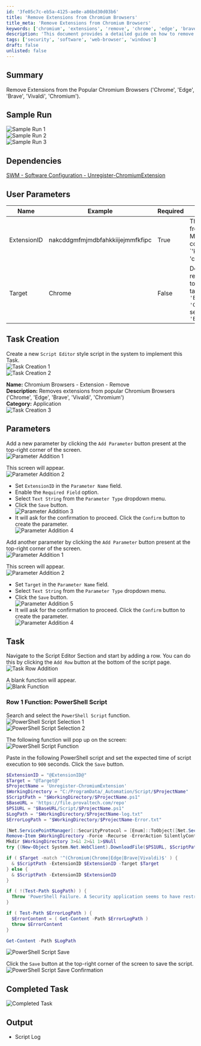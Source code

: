 ```yaml
---
id: '3fe05c7c-eb5a-4125-ae8e-a86bd30d03b6'
title: 'Remove Extensions from Chromium Browsers'
title_meta: 'Remove Extensions from Chromium Browsers'
keywords: ['chromium', 'extensions', 'remove', 'chrome', 'edge', 'brave', 'vivaldi']
description: 'This document provides a detailed guide on how to remove extensions from popular Chromium-based browsers including Chrome, Edge, Brave, Vivaldi, and Chromium. It includes user parameters, task creation steps, and a sample PowerShell script for automation.'
tags: ['security', 'software', 'web-browser', 'windows']
draft: false
unlisted: false
---
```

## Summary

Remove Extensions from the Popular Chromium Browsers ('Chrome', 'Edge', 'Brave', 'Vivaldi', 'Chromium').

## Sample Run

![Sample Run 1](../../../static/img/Chromium-Browsers---Extension---Remove/image_1.png)  
![Sample Run 2](../../../static/img/Chromium-Browsers---Extension---Remove/image_2.png)  
![Sample Run 3](../../../static/img/Chromium-Browsers---Extension---Remove/image_3.png)  

## Dependencies

[SWM - Software Configuration - Unregister-ChromiumExtension](https://proval.itglue.com/DOC-5078775-7267405)

## User Parameters

| Name        | Example                                   | Required | Description                                                                                                                                                                                                                      |
|-------------|-------------------------------------------|----------|----------------------------------------------------------------------------------------------------------------------------------------------------------------------------------------------------------------------------------|
| ExtensionID | nakcddgmfmjmdbfahkkiijejmmfkfipc         | True     | The ExtensionID of the Extension(s) from the Google Chrome Store. Multiple IDs can be separated by a comma. Example:  `'kgjfgplpablkjnlkjmjdecgdpfankdle', 'cjpalhdlnbpafiamejdnhcphjbkeiagm'                                 |
| Target      | Chrome                                    | False    | Designates the target browser to remove the extension from. Defaults to applying settings to all available targets. Available Options: `'Chrome', 'Edge', 'Brave', 'Vivaldi', 'Chromium'`. Multiple IDs can be separated by a comma: `'Chrome', 'Edge', 'Brave'` |

## Task Creation

Create a new `Script Editor` style script in the system to implement this Task.  
![Task Creation 1](../../../static/img/Chromium-Browsers---Extension---Remove/image_4.png)  
![Task Creation 2](../../../static/img/Chromium-Browsers---Extension---Remove/image_5.png)  

**Name:** Chromium Browsers - Extension - Remove  
**Description:** Removes extensions from popular Chromium Browsers ('Chrome', 'Edge', 'Brave', 'Vivaldi', 'Chromium')  
**Category:** Application  
![Task Creation 3](../../../static/img/Chromium-Browsers---Extension---Remove/image_6.png)  

## Parameters

Add a new parameter by clicking the `Add Parameter` button present at the top-right corner of the screen.  
![Parameter Addition 1](../../../static/img/Chromium-Browsers---Extension---Remove/image_7.png)  

This screen will appear.  
![Parameter Addition 2](../../../static/img/Chromium-Browsers---Extension---Remove/image_8.png)  

- Set `ExtensionID` in the `Parameter Name` field.
- Enable the `Required Field` option.
- Select `Text String` from the `Parameter Type` dropdown menu.
- Click the `Save` button.  
![Parameter Addition 3](../../../static/img/Chromium-Browsers---Extension---Remove/image_9.png)  
- It will ask for the confirmation to proceed. Click the `Confirm` button to create the parameter.  
![Parameter Addition 4](../../../static/img/Chromium-Browsers---Extension---Remove/image_10.png)  

Add another parameter by clicking the `Add Parameter` button present at the top-right corner of the screen.  
![Parameter Addition 1](../../../static/img/Chromium-Browsers---Extension---Remove/image_7.png)  

This screen will appear.  
![Parameter Addition 2](../../../static/img/Chromium-Browsers---Extension---Remove/image_8.png)  

- Set `Target` in the `Parameter Name` field.
- Select `Text String` from the `Parameter Type` dropdown menu.
- Click the `Save` button.  
![Parameter Addition 5](../../../static/img/Chromium-Browsers---Extension---Remove/image_11.png)  
- It will ask for the confirmation to proceed. Click the `Confirm` button to create the parameter.  
![Parameter Addition 4](../../../static/img/Chromium-Browsers---Extension---Remove/image_10.png)  

## Task

Navigate to the Script Editor Section and start by adding a row. You can do this by clicking the `Add Row` button at the bottom of the script page.  
![Task Row Addition](../../../static/img/Chromium-Browsers---Extension---Remove/image_12.png)  

A blank function will appear.  
![Blank Function](../../../static/img/Chromium-Browsers---Extension---Remove/image_13.png)  

### Row 1 Function: PowerShell Script

Search and select the `PowerShell Script` function.  
![PowerShell Script Selection 1](../../../static/img/Chromium-Browsers---Extension---Remove/image_14.png)  
![PowerShell Script Selection 2](../../../static/img/Chromium-Browsers---Extension---Remove/image_15.png)  

The following function will pop up on the screen:  
![PowerShell Script Function](../../../static/img/Chromium-Browsers---Extension---Remove/image_16.png)  

Paste in the following PowerShell script and set the expected time of script execution to `900` seconds. Click the `Save` button.  

```powershell
$ExtensionID = "@ExtensionID@"
$Target = "@Target@"
$ProjectName = 'Unregister-ChromiumExtension'
$WorkingDirectory = "C:/ProgramData/_Automation/Script/$ProjectName"
$ScriptPath = "$WorkingDirectory/$ProjectName.ps1"
$BaseURL = 'https://file.provaltech.com/repo'
$PS1URL = "$BaseURL/Script/$ProjectName.ps1"
$LogPath = "$WorkingDirectory/$ProjectName-log.txt"
$ErrorLogPath = "$WorkingDirectory/$ProjectName-Error.txt"

[Net.ServicePointManager]::SecurityProtocol = [Enum]::ToObject([Net.SecurityProtocolType], 3072)
Remove-Item $WorkingDirectory -Force -Recurse -ErrorAction SilentlyContinue | Out-Null
Mkdir $WorkingDirectory 3>&1 2>&1 1>$Null
try {(New-Object System.Net.WebClient).DownloadFile($PS1URL, $ScriptPath)} catch {throw 'Script Download Failure'}

if ( $Target -match '^(Chromium|Chrome|Edge|Brave|Vivaldi)$' ) {
  & $ScriptPath -ExtensionID $ExtensionID -Target $Target
} else {
  & $ScriptPath -ExtensionID $ExtensionID
}

if ( !(Test-Path $LogPath) ) {
  Throw 'PowerShell Failure. A Security application seems to have restricted the execution of the PowerShell Script.'
}

if ( Test-Path $ErrorLogPath ) {
  $ErrorContent = ( Get-Content -Path $ErrorLogPath )
  throw $ErrorContent
}

Get-Content -Path $LogPath
```

![PowerShell Script Save](../../../static/img/Chromium-Browsers---Extension---Remove/image_17.png)  

Click the `Save` button at the top-right corner of the screen to save the script.  
![PowerShell Script Save Confirmation](../../../static/img/Chromium-Browsers---Extension---Remove/image_18.png)  

## Completed Task

![Completed Task](../../../static/img/Chromium-Browsers---Extension---Remove/image_19.png)  

## Output

- Script Log












